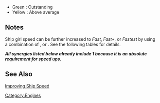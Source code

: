 *Green : Outstanding
*Yellow : Above average
{{EquipmentComparisonKai
|iterator = equipmentByType|type = 17
|evasion_outstanding = 12
|evasion_good = 9
}}

==Notes==
Ship girl speed can be further increased to ''Fast'', ''Fast+'', or ''Fastest'' by using a combination of {{Equipment/Link|Improved Kanhon Type Turbine}}, {{Equipment/Link|Enhanced Kanhon Type Boiler}} or {{Equipment/Link|New Model High Temperature High Pressure Boiler}}. See the following tables for details.

'''''All synergies listed below already include 1 {{Equipment/Link|Improved Kanhon Type Turbine}} because it is an absolute requirement for speed ups.'''''
{{:Partials/Speed system|collapsed=true}}

==See Also==
[[Improving Ship Speed]]
{{Equipmentlist}}
[[Category:Engines]]